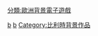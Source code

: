 [[分類:歐洲背景電子遊戲|分類:歐洲背景電子遊戲]]
[[Category:各国背景电子游戏|b]]
[[Category:欧洲各国背景电子游戏|b]]
[[Category:比利時背景作品|Category:比利時背景作品]]